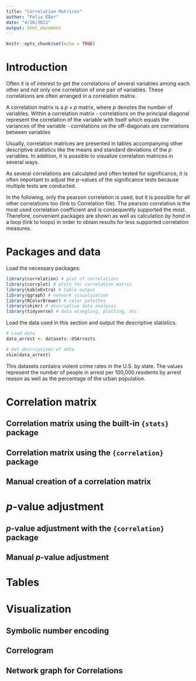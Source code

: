 ```yaml
---
title: "Correlation Matrices"
author: "Felix Eßer"
date: "4/26/2021"
output: html_document
---
```


```r
knitr::opts_chunk$set(echo = TRUE)
```

# Introduction
Often it is of interest to get the correlations of several variables among each other and not only one correlation of one pair of variables. These correlations are often arranged in a correlation matrix. 

A correlation matrix is a $p \times p$ matrix, where $p$ denotes the number of variables. Within a correlation matrix
- correlations on the principal diagonal represent the correlation of the variable with itself which equals the variances of the variable
- correlations on the off-diagonals are correlations between variables

Usually, correlation matrices are presented in tables accompanying other descriptive statistics like the means and standard deviations of the $p$ variables. In addition, it is possible to visualize correlation matrices in several ways.

As several correlations are calculated and often tested for significance, it is often important to adjust the $p$-values of the significance tests because multiple tests are conducted. 

In the following, only the pearson correlation is used, but it is possible for all other correlations too (link to Correlation file). The pearson correlation is the most used correlation coefficient and is consequently supported the most. Therefore, convenient packages are shown as well as calculation *by hand* in a loop (link to loops) in order to obtain results for less supported correlation measures.

# Packages and data

Load the necessary packages:
```r
library(correlation) # plot of correlations
library(corrplot) # plots for correlation matrix
library(kableExtra) # table output
library(qgraph) # network visualization
library(RColorBrewer) # color palettes
library(skimr) # descriptive data analysis
library(tidyverse) # data wrangling, plotting, etc.
```


Load the data used in this section and output the descriptive statistics.
```r
# Load data
data_arrest <- datasets::USArrests

# Get descriptives of data
skim(data_arrest)
```

This datasets contains violent crime rates in the U.S. by state. The values represent the number of people in arrest per 100,000 residents by arrest reason as well as the percentage of the urban population. 



# Correlation matrix
## Correlation matrix using the built-in `{stats}` package
## Correlation matrix using the `{correlation}` package
## Manual creation of a correlation matrix
# $p$-value adjustment
## $p$-value adjustment with the `{correlation}` package
## Manual $p$-value adjustment
# Tables
# Visualization
## Symbolic number encoding
## Correlogram
## Network graph for Correlations

